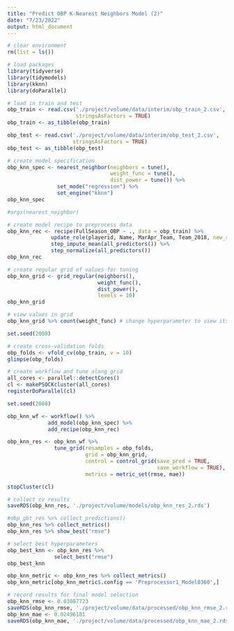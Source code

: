 ```yaml
---
title: "Predict OBP K-Nearest Neighbors Model (2)"
date: "7/23/2022"
output: html_document
---
```


```r
# clear environment
rm(list = ls())

# load packages
library(tidyverse)
library(tidymodels)
library(kknn)
library(doParallel)
```

```r
# load in train and test
obp_train <- read.csv('./project/volume/data/interim/obp_train_2.csv',
                      stringsAsFactors = TRUE)
obp_train <- as_tibble(obp_train)

obp_test <- read.csv('./project/volume/data/interim/obp_test_2.csv', 
                     stringsAsFactors = TRUE)
obp_test <- as_tibble(obp_test)
```

```r
# create model specification
obp_knn_spec <- nearest_neighbor(neighbors = tune(),
                                 weight_func = tune(),
                                 dist_power = tune()) %>%
                set_mode("regression") %>%
                set_engine("kknn")
obp_knn_spec

#args(nearest_neighbor)
```

```r
# create model recipe to preprocess data
obp_knn_rec <- recipe(FullSeason_OBP ~ ., data = obp_train) %>%
              update_role(playerid, Name, MarApr_Team, Team_2018, new_role = "ID") %>%
              step_impute_mean(all_predictors()) %>%
              step_normalize(all_predictors())
obp_knn_rec
```

```r
# create regular grid of values for tuning
obp_knn_grid <- grid_regular(neighbors(),
                             weight_func(),
                             dist_power(),
                             levels = 10)
obp_knn_grid
```

```r
# view values in grid
obp_knn_grid %>% count(weight_func) # change hyperparameter to view its tested values
```

```r
set.seed(2008)

# create cross-validation folds
obp_folds <- vfold_cv(obp_train, v = 10)
glimpse(obp_folds)
```

```r
# create workflow and tune along grid
all_cores <- parallel::detectCores()
cl <- makePSOCKcluster(all_cores)
registerDoParallel(cl)

set.seed(2008)

obp_knn_wf <- workflow() %>%
             add_model(obp_knn_spec) %>%
             add_recipe(obp_knn_rec)

obp_knn_res <- obp_knn_wf %>%
               tune_grid(resamples = obp_folds,
                         grid = obp_knn_grid,
                         control = control_grid(save_pred = TRUE,
                                                save_workflow = TRUE),
                         metrics = metric_set(rmse, mae))

stopCluster(cl)
```

```r
# collect cv results
saveRDS(obp_knn_res, './project/volume/models/obp_knn_res_2.rds')

#obp_gbt_res %>% collect_predictions()
obp_knn_res %>% collect_metrics()
obp_knn_res %>% show_best("rmse")
```

```r
# select best hyperparameters
obp_best_knn <- obp_knn_res %>%
               select_best("rmse")
obp_best_knn
```

```r
obp_knn_metric <- obp_knn_res %>% collect_metrics()
obp_knn_metric[obp_knn_metric$.config == 'Preprocessor1_Model0360',]
```

```r
# record results for final model selection
obp_knn_rmse <- 0.03087723
saveRDS(obp_knn_rmse, './project/volume/data/processed/obp_knn_rmse_2.rds')
obp_knn_mae <- 0.02496181
saveRDS(obp_knn_mae, './project/volume/data/processed/obp_knn_mae_2.rds')
```

